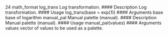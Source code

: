 24 math_format
log_trans Log transformation.
#### Description
Log transformation.
#### Usage
log_trans(base = exp(1))
#### Arguments
base base of logarithm
manual_pal Manual palette (manual).
#### Description
Manual palette (manual).
#### Usage
manual_pal(values)
#### Arguments
values vector of values to be used as a palette.
